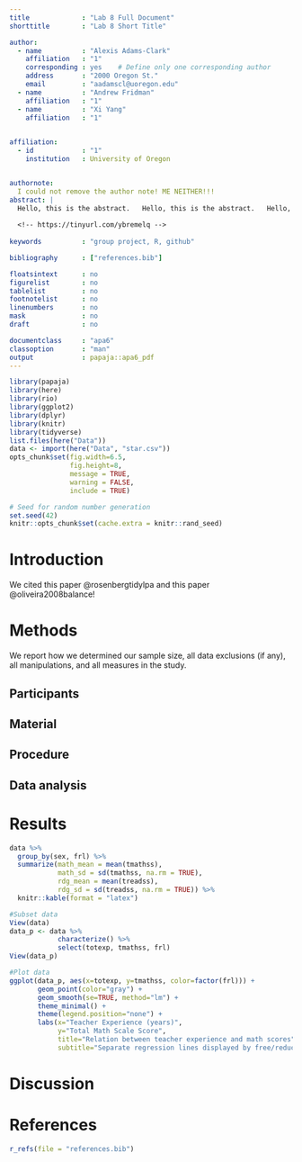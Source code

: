 ```yaml
---
title             : "Lab 8 Full Document"
shorttitle        : "Lab 8 Short Title"

author: 
  - name          : "Alexis Adams-Clark"
    affiliation   : "1"
    corresponding : yes    # Define only one corresponding author
    address       : "2000 Oregon St."
    email         : "aadamscl@uoregon.edu"
  - name          : "Andrew Fridman"
    affiliation   : "1"
  - name          : "Xi Yang"
    affiliation   : "1"
    

affiliation:
  - id            : "1"
    institution   : University of Oregon


authornote:
  I could not remove the author note! ME NEITHER!!!
abstract: |
  Hello, this is the abstract.   Hello, this is the abstract.   Hello, this is the abstract.   Hello, this is the abstract.   Hello, this is the abstract.   Hello, this is the abstract.   Hello, this is the abstract.   Hello, this is the abstract.   Hello, this is the abstract.   Hello, this is the abstract.   Hello, this is the abstract.   Hello, this is the abstract.   Hello, this is the abstract.   Hello, this is the abstract.   Hello, this is the abstract.   Hello, this is the abstract.   Hello, this is the abstract.   Hello, this is the abstract.   Hello, this is the abstract.   Hello, this is the abstract.   Hello, this is the abstract.   Hello, this is the abstract.   Hello, this is the abstract.   Hello, this is the abstract.   Hello, this is the abstract.   Hello, this is the abstract. 
  
  <!-- https://tinyurl.com/ybremelq -->
  
keywords          : "group project, R, github"

bibliography      : ["references.bib"]

floatsintext      : no
figurelist        : no
tablelist         : no
footnotelist      : no
linenumbers       : no
mask              : no
draft             : no

documentclass     : "apa6"
classoption       : "man"
output            : papaja::apa6_pdf
---
```


```r
library(papaja)
library(here)
library(rio)
library(ggplot2)
library(dplyr)
library(knitr)
library(tidyverse)
list.files(here("Data"))
data <- import(here("Data", "star.csv"))
opts_chunk$set(fig.width=6.5, 
               fig.height=8, 
               message = TRUE, 
               warning = FALSE,
               include = TRUE)
```

```r
# Seed for random number generation
set.seed(42)
knitr::opts_chunk$set(cache.extra = knitr::rand_seed)
```

# Introduction
We cited this paper @rosenbergtidylpa and this paper @oliveira2008balance!

# Methods
We report how we determined our sample size, all data exclusions (if any), all manipulations, and all measures in the study. <!-- 21-word solution (Simmons, Nelson & Simonsohn, 2012; retrieved from http://ssrn.com/abstract=2160588) -->

## Participants

## Material

## Procedure

## Data analysis

# Results
```r
data %>% 
  group_by(sex, frl) %>% 
  summarize(math_mean = mean(tmathss), 
            math_sd = sd(tmathss, na.rm = TRUE), 
            rdg_mean = mean(treadss), 
            rdg_sd = sd(treadss, na.rm = TRUE)) %>% 
  knitr::kable(format = "latex")
```

```r
#Subset data
View(data)
data_p <- data %>% 
            characterize() %>% 
            select(totexp, tmathss, frl)
View(data_p)

#Plot data
ggplot(data_p, aes(x=totexp, y=tmathss, color=factor(frl))) +
       geom_point(color="gray") +
       geom_smooth(se=TRUE, method="lm") +
       theme_minimal() +
       theme(legend.position="none") +
       labs(x="Teacher Experience (years)",
            y="Total Math Scale Score",
            title="Relation between teacher experience and math scores",
            subtitle="Separate regression lines displayed by free/reduced prince lunch status")
```


# Discussion


\newpage

# References
```r
r_refs(file = "references.bib")
```

\begingroup
\setlength{\parindent}{-0.5in}
\setlength{\leftskip}{0.5in}

<div id = "refs"></div>
\endgroup